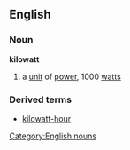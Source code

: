 ==English==
===Noun===
'''kilowatt'''
#a [[unit]] of [[power]], 1000 [[watt]]s
===Derived terms===
*[[kilowatt-hour]]
[[Category:English nouns]]